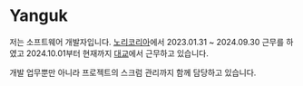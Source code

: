 # Yanguk

저는 소프트웨어 개발자입니다.
[노리코리아](https://www.knowre.co.kr/)에서 2023.01.31 ~ 2024.09.30 근무를 하였고
2024.10.01부터 현재까지 [대교](https://www.daekyo.com/kr/index)에서 근무하고 있습니다.

개발 업무뿐만 아니라 프로젝트의 스크럼 관리까지 함께 담당하고 있습니다.
